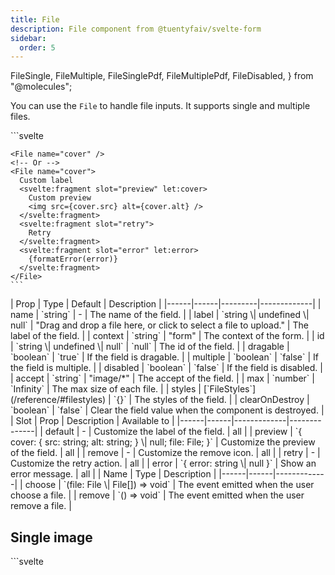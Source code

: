 ```yaml
---
title: File
description: File component from @tuentyfaiv/svelte-form
sidebar:
  order: 5
---
```


  FileSingle,
  FileMultiple,
  FileSinglePdf,
  FileMultiplePdf,
  FileDisabled,
} from "@molecules";

You can use the `File` to handle file inputs. It supports single and multiple files.

<Tabs>
  <TabItem label="Usage">
    ```svelte
    <script lang="ts">
      import { File } from "@tuentyfaiv/svelte-form";
    </script>

    <File name="cover" />
    <!-- Or -->
    <File name="cover">
      Custom label
      <svelte:fragment slot="preview" let:cover>
        Custom preview
        <img src={cover.src} alt={cover.alt} />
      </svelte:fragment>
      <svelte:fragment slot="retry">
        Retry
      </svelte:fragment>
      <svelte:fragment slot="error" let:error>
        {formatError(error)}
      </svelte:fragment>
    </File>
    ```
  </TabItem>
  <TabItem label="Props">
    | Prop | Type | Default | Description |
    |------|------|---------|-------------|
    | name | `string` | - | The name of the field. |
    | label | `string \| undefined \| null` | "Drag and drop a file here, or click to select a file to upload." | The label of the field. |
    | context | `string` | "form" | The context of the form. |
    | id | `string \| undefined \| null` | `null` | The id of the field. |
    | dragable | `boolean` | `true` | If the field is dragable. |
    | multiple | `boolean` | `false` | If the field is multiple. |
    | disabled | `boolean` | `false` | If the field is disabled. |
    | accept | `string` | "image/*" | The accept of the field. |
    | max | `number` | `Infinity` | The max size of each file. |
    | styles | [`FileStyles`](/reference/#filestyles) | `{}` | The styles of the field. |
    | clearOnDestroy | `boolean` | `false` | Clear the field value when the component is destroyed. |
  </TabItem>
  <TabItem label="Slots">
    | Slot | Prop | Description | Available to |
    |------|------|-------------|--------------|
    | default | - | Customize the label of the field. | all |
    | preview | `{ cover: { src: string; alt: string; } \| null; file: File; }` | Customize the preview of the field. | all |
    | remove | - | Customize the remove icon. | all |
    | retry | - | Customize the retry action. | all |
    | error | `{ error: string \| null }` | Show an error message. | all |
  </TabItem>
  <TabItem label="Events">
    | Name | Type | Description |
    |------|------|-------------|
    | choose | `(file: File \| File[]) => void` | The event emitted when the user choose a file. |
    | remove | `() => void` | The event emitted when the user remove a file. |
  </TabItem>
</Tabs>

## Single image

<Tabs>
  <TabItem label="Example">
    <FileSingle />
  </TabItem>
  <TabItem label="Code">
    ```svelte
    <script lang="ts">
      import { File, faivform } from "@tuentyfaiv/svelte-form";

      import type { FieldsSchema } from "@tuentyfaiv/svelte-form";

      const schema = {
        avatar: {
          type: "file",
          required: true,
        },
      } satisfies FieldsSchema;

      faivform({ fields: schema });
    </script>

    <File name="avatar" />
    ```
  </TabItem>
</Tabs>

## Multiple images

<Tabs>
  <TabItem label="Example">
    <FileMultiple />
  </TabItem>
  <TabItem label="Code">
    ```svelte
    <script lang="ts">
      import { File, faivform } from "@tuentyfaiv/svelte-form";

      import type { FieldsSchema } from "@tuentyfaiv/svelte-form";

      const schema = {
        covers: {
          type: "array",
          required: true,
          item: {
            type: "file",
            required: true,
          },
        },
      } satisfies FieldsSchema;

      faivform({ fields: schema });
    </script>

    <File name="covers" multiple />
    ```
  </TabItem>
</Tabs>

## Single not image

<Tabs>
  <TabItem label="Example">
    <FileSinglePdf />
  </TabItem>
  <TabItem label="Code">
    ```svelte
    <script lang="ts">
      import { File, faivform } from "@tuentyfaiv/svelte-form";

      import type { FieldsSchema } from "@tuentyfaiv/svelte-form";

      const schema = {
        document: {
          type: "file",
          required: true,
        },
      } satisfies FieldsSchema;

      faivform({ fields: schema });
    </script>

    <File name="document" accept=".pdf" />
    ```
  </TabItem>
</Tabs>

## Multiple not images

<Tabs>
  <TabItem label="Example">
    <FileMultiplePdf />
  </TabItem>
  <TabItem label="Code">
    ```svelte
    <script lang="ts">
      import { File, faivform } from "@tuentyfaiv/svelte-form";

      import type { FieldsSchema } from "@tuentyfaiv/svelte-form";

      const schema = {
        documents: {
          type: "array",
          required: true,
          item: {
            type: "file",
            required: true,
          },
        },
      } satisfies FieldsSchema;

      faivform({ fields: schema });
    </script>

    <File name="documents" multiple accept=".pdf" />
    ```
  </TabItem>
</Tabs>

## Disabled

<Tabs>
  <TabItem label="Example">
    <FileDisabled />
  </TabItem>
  <TabItem label="Code">
    ```svelte
    <script lang="ts">
      import { File, faivform } from "@tuentyfaiv/svelte-form";

      import type { FieldsSchema } from "@tuentyfaiv/svelte-form";

      const schema = {
        profile: {
          type: "file",
          required: true,
        },
      } satisfies FieldsSchema;

      faivform({ fields: schema });
    </script>

    <File name="profile" disabled />
    ```
  </TabItem>
</Tabs>